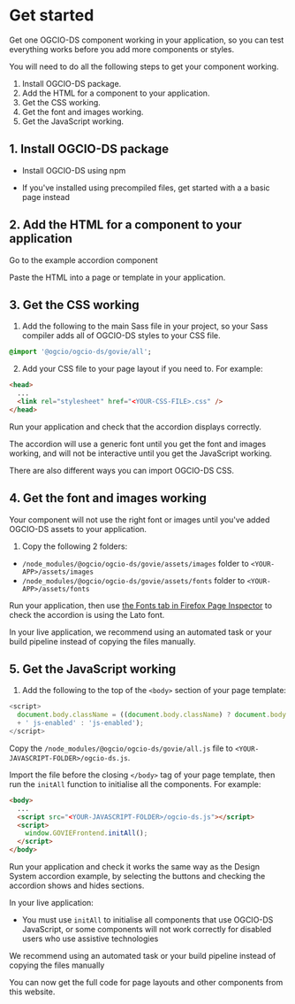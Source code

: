 
<Meta title="Docs/Get started" />

# Get started

Get one OGCIO-DS component working in your application, so you can test everything works before you add more components or styles.

You will need to do all the following steps to get your component working.

1. Install OGCIO-DS package.
2. Add the HTML for a component to your application.
3. Get the CSS working.
4. Get the font and images working.
5. Get the JavaScript working.

## 1. Install OGCIO-DS package

- <Link href='?path=/docs/docs-install-with-npm--docs'>Install OGCIO-DS using npm</Link>

- If you've <Link href='?path=/story/docs-install-using-precompiled-files--docs'>installed using precompiled files</Link>, get started with a <Link href='?path=/story/docs-install-using-precompiled-files--docs#basic-example-page'>a basic page instead</Link>

## 2. Add the HTML for a component to your application

Go to the <Link href='?path=/docs/typography-accordion--default'>example accordion component</Link>

Paste the HTML into a page or template in your application.

## 3. Get the CSS working

1. Add the following to the main Sass file in your project, so your Sass compiler adds all of OGCIO-DS styles to your CSS file.

```sass
@import '@ogcio/ogcio-ds/govie/all';
```

2. Add your CSS file to your page layout if you need to. For example:

```html
<head>
  ...
  <link rel="stylesheet" href="<YOUR-CSS-FILE>.css" />
</head>
```

Run your application and check that the accordion displays correctly.

The accordion will use a generic font until you get the font and images working, and will not be interactive until you get the JavaScript working.

There are also different ways you can <Link href='?path=/docs/docs-import-css-assets-and-javascript--docs'>import OGCIO-DS CSS</Link>.

## 4. Get the font and images working

Your component will not use the right font or images until you've added OGCIO-DS assets to your application.

1. Copy the following 2 folders:

- `/node_modules/@ogcio/ogcio-ds/govie/assets/images` folder to `<YOUR-APP>/assets/images`
- `/node_modules/@ogcio/ogcio-ds/govie/assets/fonts` folder to `<YOUR-APP>/assets/fonts`

Run your application, then use [the Fonts tab in Firefox Page Inspector](https://developer.mozilla.org/en-US/docs/Tools/Page_Inspector/How_to/Edit_fonts#The_Fonts_tab) to check the accordion is using the Lato font.

In your live application, we recommend <Link href='?path=/docs/docs-import-css-assets-and-javascript--docs#fonts-and-images-assets'>using an automated task or your build pipeline</Link> instead of copying the files manually.

## 5. Get the JavaScript working

1. Add the following to the top of the `<body>` section of your page template:

```javascript
<script>
  document.body.className = ((document.body.className) ? document.body.className
  + ' js-enabled' : 'js-enabled');
</script>
```

Copy the `/node_modules/@ogcio/ogcio-ds/govie/all.js` file to `<YOUR-JAVASCRIPT-FOLDER>/ogcio-ds.js`.

Import the file before the closing `</body>` tag of your page template, then run the `initAll` function to initialise all the components. For example:

```html
<body>
  ...
  <script src="<YOUR-JAVASCRIPT-FOLDER>/ogcio-ds.js"></script>
  <script>
    window.GOVIEFrontend.initAll();
  </script>
</body>
```

Run your application and check it works the same way as the Design System accordion example, by selecting the buttons and checking the accordion shows and hides sections.

In your live application:

- You must use `initAll` to initialise all components that use OGCIO-DS JavaScript, or some components will not work correctly for disabled users who use assistive technologies

We recommend <Link href='?path=/docs/docs-import-css-assets-and-javascript--docs#import-javascript'>using an automated task or your build pipeline</Link> instead of copying the files manually

You can now get the full code for page layouts and other components from this website.
